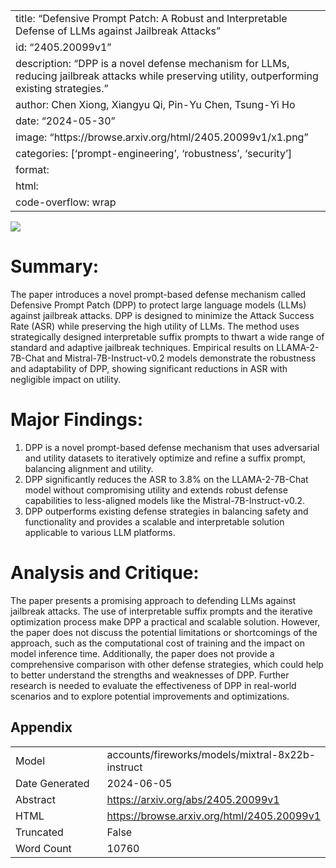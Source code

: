 
---
title: "Defensive Prompt Patch: A Robust and Interpretable Defense of LLMs against Jailbreak Attacks"
id: "2405.20099v1"
description: "DPP is a novel defense mechanism for LLMs, reducing jailbreak attacks while preserving utility, outperforming existing strategies."
author: Chen Xiong, Xiangyu Qi, Pin-Yu Chen, Tsung-Yi Ho
date: "2024-05-30"
image: "https://browse.arxiv.org/html/2405.20099v1/x1.png"
categories: ['prompt-engineering', 'robustness', 'security']
format:
  html:
    code-overflow: wrap
---

![](https://browse.arxiv.org/html/2405.20099v1/x1.png)

# Summary:

The paper introduces a novel prompt-based defense mechanism called Defensive Prompt Patch (DPP) to protect large language models (LLMs) against jailbreak attacks. DPP is designed to minimize the Attack Success Rate (ASR) while preserving the high utility of LLMs. The method uses strategically designed interpretable suffix prompts to thwart a wide range of standard and adaptive jailbreak techniques. Empirical results on LLAMA-2-7B-Chat and Mistral-7B-Instruct-v0.2 models demonstrate the robustness and adaptability of DPP, showing significant reductions in ASR with negligible impact on utility.

# Major Findings:

1. DPP is a novel prompt-based defense mechanism that uses adversarial and utility datasets to iteratively optimize and refine a suffix prompt, balancing alignment and utility.
2. DPP significantly reduces the ASR to 3.8% on the LLAMA-2-7B-Chat model without compromising utility and extends robust defense capabilities to less-aligned models like the Mistral-7B-Instruct-v0.2.
3. DPP outperforms existing defense strategies in balancing safety and functionality and provides a scalable and interpretable solution applicable to various LLM platforms.

# Analysis and Critique:

The paper presents a promising approach to defending LLMs against jailbreak attacks. The use of interpretable suffix prompts and the iterative optimization process make DPP a practical and scalable solution. However, the paper does not discuss the potential limitations or shortcomings of the approach, such as the computational cost of training and the impact on model inference time. Additionally, the paper does not provide a comprehensive comparison with other defense strategies, which could help to better understand the strengths and weaknesses of DPP. Further research is needed to evaluate the effectiveness of DPP in real-world scenarios and to explore potential improvements and optimizations.

## Appendix

|          |          |
|----------|----------|
| Model     | accounts/fireworks/models/mixtral-8x22b-instruct       |
| Date Generated     | 2024-06-05       |
| Abstract | [https://arxiv.org/abs/2405.20099v1](https://arxiv.org/abs/2405.20099v1)        |
| HTML     | [https://browse.arxiv.org/html/2405.20099v1](https://browse.arxiv.org/html/2405.20099v1)       |
| Truncated       | False       |
| Word Count       | 10760       |